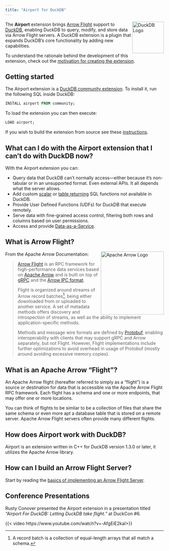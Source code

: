 ```yaml
---
title: "Airport for DuckDB"
---
```


<img src="https://duckdb.org/images/logo-dl/DuckDB_Logo-stacked.png" style="float:right" width="100px" alt="DuckDB Logo"/>

The **Airport** extension brings [Arrow Flight](https://arrow.apache.org/docs/format/Flight.html) support to [DuckDB](https://duckdb.org), enabling DuckDB to query, modify, and store data via Arrow Flight servers. A DuckDB extension is a plugin that expands DuckDB's core functionality by adding new capabilities.



To understand the rationale behind the development of this extension, check out the [motivation for creating the extension](motivation.qmd).

## Getting started

The Airport extension is a [DuckDB community extension](https://duckdb.org/community_extensions/).
To install it, run the following SQL inside DuckDB:

```sql
INSTALL airport FROM community;
```

To load the extension you can then execute:

```sql
LOAD airport;
```

If you wish to build the extension from source see these [instructions](build_instructions.qmd).

## What can I do with the Airport extension that I can't do with DuckDB now?

With the Airport extension you can:

* Query data that DuckDB can't normally access—either because it’s non-tabular or in an unsupported format.  Even external APIs.  It all depends what the server allows.
* Add custom [scalar](scalar_functions.qmd) or [table returning](table_returning_functions.qmd) SQL functions not available in DuckDB.
* Provide User Defined Functions (UDFs) for DuckDB that execute remotely.
* Serve data with fine-grained access control, filtering both rows and columns based on user permissions.
* Access and provide [Data-as-a-Service](data_as_a_service.qmd).

## What is Arrow Flight?


<img src="https://arrow.apache.org/docs/_static/arrow.png" style="float:right" width="200px" alt="Apache Arrow Logo"/>

From the Apache Arrow Documentation:

> [Arrow Flight](https://arrow.apache.org/docs/format/Flight.html) is an RPC framework for high-performance data services based on [Apache Arrow](https://arrow.apache.org/docs/index.html) and is built on top of [gRPC](https://grpc.io) and the [Arrow IPC format](https://arrow.apache.org/docs/format/Columnar.html#format-ipc).
>
> Flight is organized around streams of Arrow record batches[^recordbatches], being either downloaded from or uploaded to another service. A set of metadata methods offers discovery and introspection of streams, as well as the ability to implement application-specific methods.
>
> Methods and message wire formats are defined by [Protobuf](https://protobuf.dev), enabling interoperability with clients that may support gRPC and Arrow separately, but not Flight. However, Flight implementations include further optimizations to avoid overhead in usage of Protobuf (mostly around avoiding excessive memory copies).

[^recordbatches]: A record batch is a collection of equal-length arrays that all match a schema.

## What is an Apache Arrow "Flight"?

An Apache Arrow flight (hereafter referred to simply as a "flight") is a source or destination for data that is accessible via the Apache Arrow Flight RPC framework.  Each flight has a schema and one or more endpoints, that may offer one or more locations.

You can think of flights to be simliar to be a collection of files that share the same schema or even more apt a database table that is stored on a remote server.  Apache Arrow Flight servers often provide many different flights.

## How does Airport work with DuckDB?

Airport is an extension written in C++ for DuckDB version 1.3.0 or later, it utilizes the Apache Arrow library.

## How can I build an Arrow Flight Server?

Start by reading the [basics of implementing an Arrow Flight Server](server_basics.qmd).

## Conference Presentations

Rusty Conover presented the Airport extension in a presentation titled *"Airport For DuckDB: Letting DuckDB take flight."* at DuckCon #6.

{{< video https://www.youtube.com/watch?v=-AfgEiE2kaI>}}

